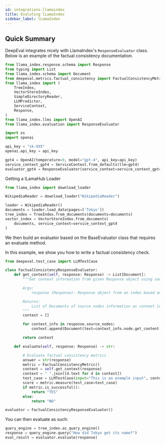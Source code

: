 ```yaml
---
id: integrations-llamaindex
title: Evaluting lLamaIndex
sidebar_label: lLamaIndex
---
```


## Quick Summary

DeepEval integrates nicely with LlamaIndex's `ResponseEvaluator` class. Below is an example of the factual consistency documentation.

```python
from llama_index.response.schema import Response
from typing import List
from llama_index.schema import Document
from deepeval.metrics.factual_consistency import FactualConsistencyMetric
from llama_index import (
    TreeIndex,
    VectorStoreIndex,
    SimpleDirectoryReader,
    LLMPredictor,
    ServiceContext,
    Response,
)
from llama_index.llms import OpenAI
from llama_index.evaluation import ResponseEvaluator

import os
import openai

api_key = "sk-XXX"
openai.api_key = api_key

gpt4 = OpenAI(temperature=0, model="gpt-4", api_key=api_key)
service_context_gpt4 = ServiceContext.from_defaults(llm=gpt4)
evaluator_gpt4 = ResponseEvaluator(service_context=service_context_gpt4)
```

Getting a lLamaHub Loader

```python
from llama_index import download_loader

WikipediaReader = download_loader("WikipediaReader")

loader = WikipediaReader()
documents = loader.load_data(pages=['Tokyo'])
tree_index = TreeIndex.from_documents(documents=documents)
vector_index = VectorStoreIndex.from_documents(
    documents, service_context=service_context_gpt4
)
```

We then build an evaluator based on the BaseEvaluator class that requires an evaluate method.

In this example, we show you how to write a factual consistency check.

```python
from deepeval.test_case import LLMTestCase

class FactualConsistencyResponseEvaluator:
    def get_context(self, response: Response) -> List[Document]:
        """Get context information from given Response object using source nodes.

        Args:
            response (Response): Response object from an index based on the query.

        Returns:
            List of Documents of source nodes information as context information.
        """
        context = []

        for context_info in response.source_nodes:
            context.append(Document(text=context_info.node.get_content()))

        return context

    def evaluate(self, response: Response) -> str:

        # Evaluate factual consistency metrics
        answer = str(response)
        metric = FactualConsistencyMetric()
        context = self.get_context(response)
        context = " ".join([d.text for d in context])
        test_case = LLMTestCase(input="This is an example input", context=context, actual_output=answer)
        score = metric.measure(test_case=test_case)
        if metric.is_successful():
            return "YES"
        else:
            return "NO"

evaluator = FactualConsistencyResponseEvaluator()
```

You can then evaluate as such:

```python
query_engine = tree_index.as_query_engine()
response = query_engine.query("How did Tokyo get its name?")
eval_result = evaluator.evaluate(response)
```
